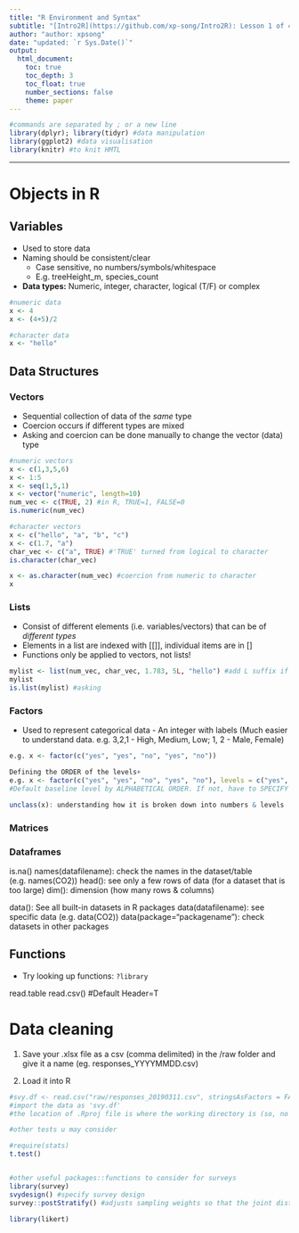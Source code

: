 ```yaml
---
title: "R Environment and Syntax"
subtitle: "[Intro2R](https://github.com/xp-song/Intro2R): Lesson 1 of 4"
author: "author: xpsong"
date: "updated: `r Sys.Date()`"
output:
  html_document:
    toc: true
    toc_depth: 3
    toc_float: true
    number_sections: false
    theme: paper
---
```


```r
#commands are separated by ; or a new line
library(dplyr); library(tidyr) #data manipulation
library(ggplot2) #data visualisation 
library(knitr) #to knit HMTL
```

---

# Objects in R

## Variables
- Used to store data
- Naming should be consistent/clear
  - Case sensitive, no numbers/symbols/whitespace
  - E.g. treeHeight_m, species_count
- **Data types:** Numeric, integer, character, logical (T/F) or complex
```r
#numeric data
x <- 4
x <- (4+5)/2

#character data
x <- "hello"
```
## Data Structures
### Vectors 
- Sequential collection of data of the _same_ type
- Coercion occurs if different types are mixed
- Asking and coercion can be done manually to change the vector (data) type
```r
#numeric vectors
x <- c(1,3,5,6) 
x <- 1:5
x <- seq(1,5,1)
x <- vector("numeric", length=10)
num_vec <- c(TRUE, 2) #in R, TRUE=1, FALSE=0
is.numeric(num_vec) 

#character vectors
x <- c("hello", "a", "b", "c")
x <- c(1.7, "a")
char_vec <- c("a", TRUE) #'TRUE' turned from logical to character
is.character(char_vec) 

x <- as.character(num_vec) #coercion from numeric to character
x
```
### Lists
- Consist of different elements (i.e. variables/vectors) that can be of _different types_
- Elements in a list are indexed with [[]], individual items are in []
- Functions only be applied to vectors, not lists!
```r
mylist <- list(num_vec, char_vec, 1.783, 5L, "hello") #add L suffix if you explicitly want integers
mylist
is.list(mylist) #asking
```

### Factors

- Used to represent categorical data - An integer with labels (Much easier to understand data. e.g. 3,2,1 - High, Medium, Low; 1, 2 - Male, Female)

```r
e.g. x <- factor(c("yes", "yes", "no", "yes", "no"))

Defining the ORDER of the levels+
e.g. x <- factor(c("yes", "yes", "no", "yes", "no"), levels = c("yes", "no"))
#Default baseline level by ALPHABETICAL ORDER. If not, have to SPECIFY (in order).

unclass(x): understanding how it is broken down into numbers & levels
```


### Matrices
### Dataframes

is.na()
names(datafilename): check the names in the dataset/table (e.g. names(CO2))
head(): see only a few rows of data (for a dataset that is too large)
dim(): dimension (how many rows & columns)



data(): See all built-in datasets in R packages
data(datafilename): see specific data (e.g. data(CO2))
data(package="packagename"): check datasets in other packages


## Functions

- Try looking up functions: `?library`

read.table
read.csv() #Default Header=T




# Data cleaning

1) Save your .xlsx file as a csv (comma delimited) in the /raw folder and give it a name (eg. responses_YYYYMMDD.csv)

2) Load it into R

```r
#svy.df <- read.csv("raw/responses_20190311.csv", stringsAsFactors = FALSE, check.names=FALSE) 
#import the data as 'svy.df'
#the location of .Rproj file is where the working directory is (so, no need to type the entire file path)
```



```r
#other tests u may consider

#require(stats)
t.test()


#other useful packages::functions to consider for surveys
library(survey)
svydesign() #specify survey design
survey::postStratify() #adjusts sampling weights so that the joint distribution of a set of post-stratifying variables matches the known population joint distribution. 

library(likert)

```


